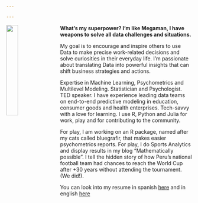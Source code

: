 ```yaml
---

---
```


<img src="images/IMG_3042.JPG" style="width:25%; margin-right: 20px" align="left">

**What's my superpower? I'm like Megaman, I have weapons to solve all data challenges and situations.** 

My goal is to encourage and inspire others to use Data to make precise work-related decisions and solve curiosities in their everyday life. I’m passionate about translating Data into powerful insights that can shift business strategies and actions.

Expertise in Machine Learning, Psychometrics and Multilevel Modeling. Statistician and Psychologist. TED speaker. I have experience leading data teams on end-to-end predictive modeling in education, consumer goods and health enterprises. Tech-savvy with a love for learning. I use R, Python and Julia for work, play and for contributing to the community.

For play, I am working on an R package, named after my cats called bluegrafir, that makes easier psychometrics reports. For play, I do Sports Analytics and display results in my blog “Mathematically possible”. I tell the hidden story of how Peru’s national football team had chances to reach the World Cup after +30 years without attending the tournament. (We did!). 

You can look into my resume in spanish [here](Juan_Carlos_Saravia_CV_castellano.pdf) and in english [here](Juan_Carlos_Saravia_resume.pdf)




